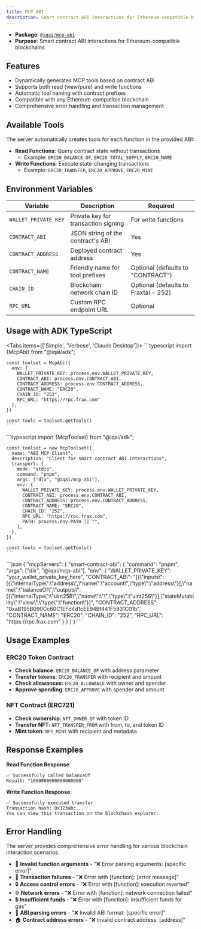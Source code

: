 ```yaml
---
title: MCP ABI
description: Smart contract ABI interactions for Ethereum-compatible blockchains
---
```



- **Package**: [`@iqai/mcp-abi`](https://www.npmjs.com/package/@iqai/mcp-abi)
- **Purpose**: Smart contract ABI interactions for Ethereum-compatible blockchains

## Features

- Dynamically generates MCP tools based on contract ABI
- Supports both read (view/pure) and write functions
- Automatic tool naming with contract prefixes
- Compatible with any Ethereum-compatible blockchain
- Comprehensive error handling and transaction management

## Available Tools

The server automatically creates tools for each function in the provided ABI:

- **Read Functions**: Query contract state without transactions
  - Example: `ERC20_BALANCE_OF`, `ERC20_TOTAL_SUPPLY`, `ERC20_NAME`
- **Write Functions**: Execute state-changing transactions
  - Example: `ERC20_TRANSFER`, `ERC20_APPROVE`, `ERC20_MINT`

## Environment Variables

| Variable             | Description                         | Required                             |
| -------------------- | ----------------------------------- | ------------------------------------ |
| `WALLET_PRIVATE_KEY` | Private key for transaction signing | For write functions                  |
| `CONTRACT_ABI`       | JSON string of the contract's ABI   | Yes                                  |
| `CONTRACT_ADDRESS`   | Deployed contract address           | Yes                                  |
| `CONTRACT_NAME`      | Friendly name for tool prefixes     | Optional (defaults to "CONTRACT")    |
| `CHAIN_ID`           | Blockchain network chain ID         | Optional (defaults to Fraxtal - 252) |
| `RPC_URL`            | Custom RPC endpoint URL             | Optional                             |

## Usage with ADK TypeScript

<Tabs items={['Simple', 'Verbose', 'Claude Desktop']}>
  <Tab value="Simple">
    ```typescript
    import {McpAbi} from "@iqai/adk";

    const toolset = McpAbi({
      env: {
        WALLET_PRIVATE_KEY: process.env.WALLET_PRIVATE_KEY,
        CONTRACT_ABI: process.env.CONTRACT_ABI,
        CONTRACT_ADDRESS: process.env.CONTRACT_ADDRESS,
        CONTRACT_NAME: "ERC20",
        CHAIN_ID: "252",
        RPC_URL: "https://rpc.frax.com"
      },
    })

    const tools = toolset.getTools()
    ```
  </Tab>

  <Tab value="Verbose">
    ```typescript
    import {McpToolset} from "@iqai/adk";

    const toolset = new McpToolset({
      name: "ABI MCP Client",
      description: "Client for smart contract ABI interactions",
      transport: {
        mode: "stdio",
        command: "pnpm",
        args: ["dlx", "@iqai/mcp-abi"],
        env: {
          WALLET_PRIVATE_KEY: process.env.WALLET_PRIVATE_KEY,
          CONTRACT_ABI: process.env.CONTRACT_ABI,
          CONTRACT_ADDRESS: process.env.CONTRACT_ADDRESS,
          CONTRACT_NAME: "ERC20",
          CHAIN_ID: "252",
          RPC_URL: "https://rpc.frax.com",
          PATH: process.env.PATH || "",
        },
      },
    })

    const tools = toolset.getTools()
    ```
  </Tab>

  <Tab value="Claude Desktop">
    ```json
    {
      "mcpServers": {
        "smart-contract-abi": {
          "command": "pnpm",
          "args": ["dlx", "@iqai/mcp-abi"],
          "env": {
            "WALLET_PRIVATE_KEY": "your_wallet_private_key_here",
            "CONTRACT_ABI": "[{\"inputs\":[{\"internalType\":\"address\",\"name\":\"account\",\"type\":\"address\"}],\"name\":\"balanceOf\",\"outputs\":[{\"internalType\":\"uint256\",\"name\":\"\",\"type\":\"uint256\"}],\"stateMutability\":\"view\",\"type\":\"function\"}]",
            "CONTRACT_ADDRESS": "0xaB195B090Cc60C1EFd4d1cEE94Bf441F5931C01b",
            "CONTRACT_NAME": "ERC20",
            "CHAIN_ID": "252",
            "RPC_URL": "https://rpc.frax.com"
          }
        }
      }
    }
    ```
  </Tab>
</Tabs>

## Usage Examples

### ERC20 Token Contract

- **Check balance**: `ERC20_BALANCE_OF` with address parameter
- **Transfer tokens**: `ERC20_TRANSFER` with recipient and amount
- **Check allowances**: `ERC20_ALLOWANCE` with owner and spender
- **Approve spending**: `ERC20_APPROVE` with spender and amount

### NFT Contract (ERC721)

- **Check ownership**: `NFT_OWNER_OF` with token ID
- **Transfer NFT**: `NFT_TRANSFER_FROM` with from, to, and token ID
- **Mint token**: `NFT_MINT` with recipient and metadata

## Response Examples

**Read Function Response**:
```
✅ Successfully called balanceOf
Result: "1000000000000000000"
```

**Write Function Response**:
```
✅ Successfully executed transfer
Transaction hash: 0x123abc...
You can view this transaction on the blockchain explorer.
```

## Error Handling

<Callout type="warn" title="Common Errors">
The server provides comprehensive error handling for various blockchain interaction scenarios.
</Callout>

- 🚨 **Invalid function arguments** - "❌ Error parsing arguments: [specific error]"
- 🔄 **Transaction failures** - "❌ Error with [function]: [error message]"
- 🔒 **Access control errors** - "❌ Error with [function]: execution reverted"
- 🌐 **Network errors** - "❌ Error with [function]: network connection failed"
- 💲 **Insufficient funds** - "❌ Error with [function]: insufficient funds for gas"
- 📄 **ABI parsing errors** - "❌ Invalid ABI format: [specific error]"
- 🏠 **Contract address errors** - "❌ Invalid contract address: [address]"